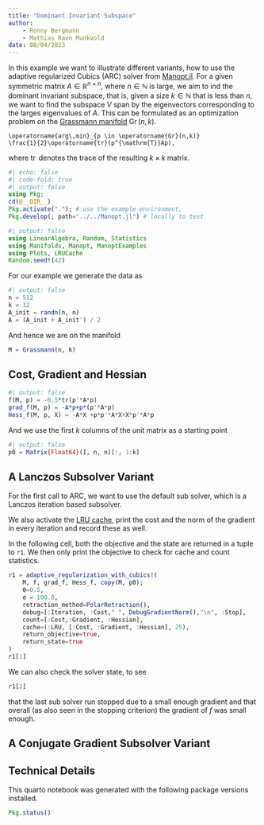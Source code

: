 ```yaml
---
title: "Dominant Invariant Subspace"
author:
    - Ronny Bergmann
    - Mathias Ravn Munkvold
date: 08/04/2023
---
```


In this example we want to illustrate different variants, how to use the adaptive regularized Cubics (ARC) solver from [Manopt.jl](https://manoptjl.org/). For a given symmetric matrix $A \in \mathbb R^{n\times n}$, where $n \in \mathbb N$ is large, we aim to ind the dominant invariant subspace, that is, given a size $k \in \mathbb N$ that is less than $n$, we want to find the subspace $V$ span by the eigenvectors corresponding to the larges eigenvalues of $A$. This can be formulated as an optimization problem on the [Grassmann manifold](https://juliamanifolds.github.io/Manifolds.jl/stable/manifolds/grassmann.html) $\operatorname{Gr}(n,k)$.

```math
\operatorname{arg\,min}_{p \in \operatorname{Gr}(n,k)}
\frac{1}{2}\operatorname{tr}(p^{\mathrm{T}}Ap),
```

where $\operatorname{tr}$ denotes the trace of the resulting $k\times k$ matrix.

```julia
#| echo: false
#| code-fold: true
#| output: false
using Pkg;
cd(@__DIR__)
Pkg.activate("."); # use the example environment,
Pkg.develop(; path="../../Manopt.jl") # locally to test
```

```julia
#| output: false
using LinearAlgebra, Random, Statistics
using Manifolds, Manopt, ManoptExamples
using Plots, LRUCache
Random.seed!(42)
```

For our example we generate the data as

```julia
#| output: false
n = 512
k = 12
A_init = randn(n, n)
A = (A_init + A_init') / 2
```

And hence we are on the manifold

```julia
M = Grassmann(n, k)
```

## Cost, Gradient and Hessian

```julia
#| output: false
f(M, p) = -0.5*tr(p'*A*p)
grad_f(M, p) = -A*p+p*(p'*A*p)
Hess_f(M, p, X) = -A*X +p*p'*A*X+X*p'*A*p
```

And we use the first $k$ columns of the unit matrix as a starting point

```julia
#| output: false
p0 = Matrix{Float64}(I, n, n)[:, 1:k]
```

## A Lanczos Subsolver Variant

For the first call to ARC, we want to use the default sub solver, which is a Lanczos iteration based subsolver.

We also activate the [LRU cache](), print the cost and the norm of the gradient in every iteration and record these as well.

In the following cell, both the objective and the state are returned in a tuple to `r1`.
We then only print the objective to check for cache and count statistics.

```julia
r1 = adaptive_regularization_with_cubics!(
    M, f, grad_f, Hess_f, copy(M, p0);
    θ=0.5,
    σ = 100.0,
    retraction_method=PolarRetraction(),
    debug=[:Iteration, :Cost," ", DebugGradientNorm(),"\n", :Stop],
    count=[:Cost,:Gradient, :Hessian],
    cache=(:LRU, [:Cost, :Gradient, :Hessian], 25),
    return_objective=true,
    return_state=true
)
r1[1]
```

We can also check the solver state, to see

```julia
r1[2]
```

that the last sub solver run stopped due to a small enough gradient and that overall (as also seen in the stopping criterion) the gradient of $f$ was small enough.

## A Conjugate Gradient Subsolver Variant

## Technical Details

This quarto notebook was generated with the following package versions installed.

```julia
Pkg.status()
```